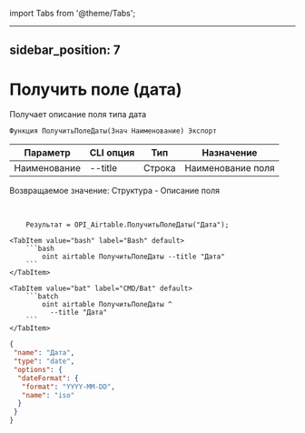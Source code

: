 ﻿import Tabs from '@theme/Tabs';

---
sidebar_position: 7
---

# Получить поле (дата)
 Получает описание поля типа дата



`Функция ПолучитьПолеДаты(Знач Наименование) Экспорт`

  | Параметр | CLI опция | Тип | Назначение |
  |-|-|-|-|
  | Наименование | --title | Строка | Наименование поля |

  
  Возвращаемое значение:   Структура -  Описание поля

<br/>




```bsl title="Пример кода"
    Результат = OPI_Airtable.ПолучитьПолеДаты("Дата");
```
    

 <Tabs>
  
    <TabItem value="bash" label="Bash" default>
        ```bash
            oint airtable ПолучитьПолеДаты --title "Дата"
        ```
    </TabItem>
  
    <TabItem value="bat" label="CMD/Bat" default>
        ```batch
            oint airtable ПолучитьПолеДаты ^
              --title "Дата"
        ```
    </TabItem>
</Tabs>


```json title="Результат"
{
 "name": "Дата",
 "type": "date",
 "options": {
  "dateFormat": {
   "format": "YYYY-MM-DD",
   "name": "iso"
  }
 }
}
```
